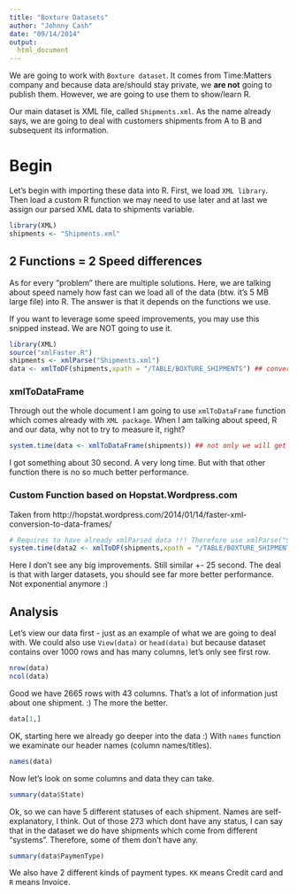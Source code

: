 ```yaml
---
title: "Boxture Datasets"
author: "Johnny Cash"
date: "09/14/2014"
output:
  html_document
---
```


We are going to work with `Boxture dataset`. It comes from Time:Matters company and because data are/should stay private, we **are not** going to publish them. However, we are going to use them to show/learn R.

Our main dataset is XML file, called `Shipments.xml`. As the name already says, we are going to deal with customers shipments from A to B and subsequent its information. 

# Begin

Let's begin with importing these data into R. First, we load `XML library`. 
Then load a custom R function we may need to use later and at last we assign our parsed XML data to shipments variable. 

```r
library(XML)
shipments <- "Shipments.xml"
```


## 2 Functions = 2 Speed differences

As for every "problem" there are multiple solutions. Here, we are talking about speed namely how fast can we load all of the data (btw. it's 5 MB large file) into R. 
The answer is that it depends on the functions we use. 

If you want to leverage some speed improvements, you may use this snipped instead. We are NOT going to use it. 

```r
library(XML)
source("xmlFaster.R")
shipments <- xmlParse("Shipments.xml")
data <- xmlToDF(shipments,xpath = "/TABLE/BOXTURE_SHIPMENTS") ## convert XML to dataframe 'data'
```


### xmlToDataFrame 

Through out the whole document I am going to use `xmlToDataFrame` function which comes already with `XML package`.
When I am talking about speed, R and our data, why not to try to measure it, right? 

```r
system.time(data <- xmlToDataFrame(shipments)) ## not only we will get execution time, but also we will get "data" dataframe
```

I got something about 30 second. A very long time. But with that other function there is no so much better performance.

### Custom Function based on Hopstat.Wordpress.com

Taken from http://hopstat.wordpress.com/2014/01/14/faster-xml-conversion-to-data-frames/

```r
# Requires to have already xmlParsed data !!! Therefore use xmlParse("Shipments.xml")
system.time(data2 <- xmlToDF(shipments,xpath = "/TABLE/BOXTURE_SHIPMENTS" ))
```

Here I don't see any big improvements. Still similar +- 25 second. The deal is that with larger datasets, you should see far more better performance. Not exponential anymore :)

## Analysis
Let's view our data first - just as an example of what we are going to deal with. We could also use `View(data)` or `head(data)` but because dataset contains over 1000 rows and has many columns, let's only see first row.

```r
nrow(data)
ncol(data)
```
Good we have 2665 rows with 43 columns. That's a lot of information just about one shipment. :) The more the better.

```r
data[1,] 
```

OK, starting here we already go deeper into the data :) With `names` function we examinate our header names (column names/titles).

```r
names(data)
```

Now let's look on some columns and data they can take. 

```r
summary(data$State)
```

Ok, so we can have 5 different statuses of each shipment. Names are self-explanatory, I think. Out of those 273 which dont have any status, I can say that in the dataset we do have shipments which come from different "systems". Therefore, some of them don't have any. 
```r
summary(data$PaymenType)
```

We also have 2 different kinds of payment types. `KK` means Credit card and `R` means Invoice.


























